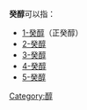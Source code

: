 '''癸醇'''可以指：
* [[1-癸醇|1-癸醇]]（正癸醇）
* [[2-癸醇|2-癸醇]]
* [[3-癸醇|3-癸醇]]
* [[4-癸醇|4-癸醇]]
* [[5-癸醇|5-癸醇]]

{{disambiguation|cat=二字消歧義}}
{{alcohols}}
[[Category:醇|Category:醇]]